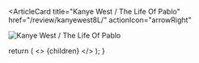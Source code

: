 <ArticleCard
  title="Kanye West / The Life Of Pablo"
  href="/review/kanyewest8L/"
  actionIcon="arrowRight"
>

![Kanye West / The Life Of Pablo](../../images/cd/kanyewest8L.jpg)

</ArticleCard>

  return (
    <>
      {children}
    </>
  );
}